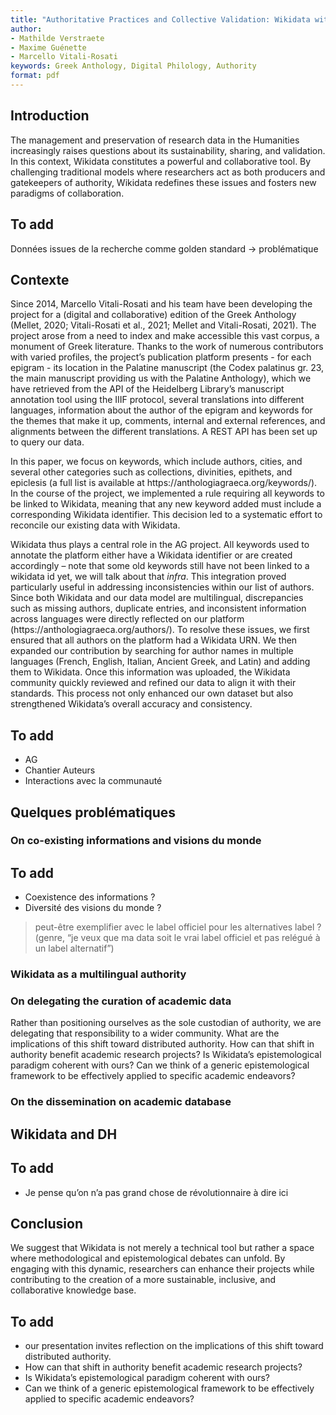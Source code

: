 ```yaml
---
title: "Authoritative Practices and Collective Validation: Wikidata within the Collaborative Digital Edition of the Greek Anthology"
author: 
- Mathilde Verstraete
- Maxime Guénette 
- Marcello Vitali-Rosati 
keywords: Greek Anthology, Digital Philology, Authority 
format: pdf
---
```


## Introduction 

The management and preservation of research data in the Humanities increasingly raises questions about its sustainability, sharing, and validation. In this context, Wikidata constitutes a powerful and collaborative tool. By challenging traditional models where researchers act as both producers and gatekeepers of authority, Wikidata redefines these issues and fosters new paradigms of collaboration.

:::{.callout-important}
## To add 
Données issues de la recherche comme golden standard -> problématique 
:::

## Contexte 

Since 2014, Marcello Vitali-Rosati and his team have been developing the project for a (digital and collaborative) edition of the Greek Anthology (Mellet, 2020; Vitali-Rosati et al., 2021; Mellet and Vitali-Rosati, 2021). The project arose from a need to index and make accessible this vast corpus, a monument of Greek literature. Thanks to the work of numerous contributors with varied profiles, the project's publication platform presents - for each epigram - its location in the Palatine manuscript (the Codex palatinus gr. 23, the main manuscript providing us with the Palatine Anthology), which we have retrieved from the API of the Heidelberg Library's manuscript annotation tool using the IIIF protocol, several translations into different languages, information about the author of the epigram and keywords for the themes that make it up, comments, internal and external references, and alignments between the different translations. A REST API has been set up to query our data. 

In this paper, we focus on keywords, which include authors, cities, and several other categories such as collections, divinities, epithets, and epiclesis (a full list is available at https://anthologiagraeca.org/keywords/). In the course of the project, we implemented a rule requiring all keywords to be linked to Wikidata, meaning that any new keyword added must include a corresponding Wikidata identifier. This decision led to a systematic effort to reconcile our existing data with Wikidata.

Wikidata thus plays a central role in the AG project. All keywords used to annotate the platform either have a Wikidata identifier or are created accordingly -- note that some old keywords still have not been linked to a wikidata id yet, we will talk about that *infra*. This integration proved particularly useful in addressing inconsistencies within our list of authors. Since both Wikidata and our data model are multilingual, discrepancies such as missing authors, duplicate entries, and inconsistent information across languages were directly reflected on our platform (https://anthologiagraeca.org/authors/). To resolve these issues, we first ensured that all authors on the platform had a Wikidata URN. We then expanded our contribution by searching for author names in multiple languages (French, English, Italian, Ancient Greek, and Latin) and adding them to Wikidata. Once this information was uploaded, the Wikidata community quickly reviewed and refined our data to align it with their standards. This process not only enhanced our own dataset but also strengthened Wikidata’s overall accuracy and consistency.

:::{.callout-important}
## To add 
- AG 
- Chantier Auteurs
- Interactions avec la communauté 
:::

## Quelques problématiques 

### On co-existing informations and visions du monde 

:::{.callout-important}
## To add 
- Coexistence des informations ? 
- Diversité des visions du monde ? 

> peut-être exemplifier avec le label officiel pour les alternatives label ? (genre, "je veux que ma data soit le vrai label officiel et pas relégué à un label alternatif")
:::

### Wikidata as a multilingual authority 

### On delegating the curation of academic data 

Rather than positioning ourselves as the sole custodian of authority, we are delegating that responsibility to a wider community.
What are the implications of this shift toward distributed authority. How can that shift in authority benefit academic research projects? Is Wikidata’s epistemological paradigm coherent with ours? Can we think of a generic epistemological framework to be effectively applied to specific academic endeavors?

### On the dissemination on academic database 

## Wikidata and DH 

:::{.callout-important}
## To add 

- Je pense qu'on n'a pas grand chose de révolutionnaire à dire ici 
:::

## Conclusion 

We suggest that Wikidata is not merely a technical tool but rather a space where methodological and epistemological debates can unfold. By engaging with this dynamic, researchers can enhance their projects while contributing to the creation of a more sustainable, inclusive, and collaborative knowledge base.

:::{.callout-important}
## To add 

- our presentation invites reflection on the implications of this shift toward distributed authority. 
- How can that shift in authority benefit academic research projects? 
- Is Wikidata’s epistemological paradigm coherent with ours? 
- Can we think of a generic epistemological framework to be effectively applied to specific academic endeavors?
:::
